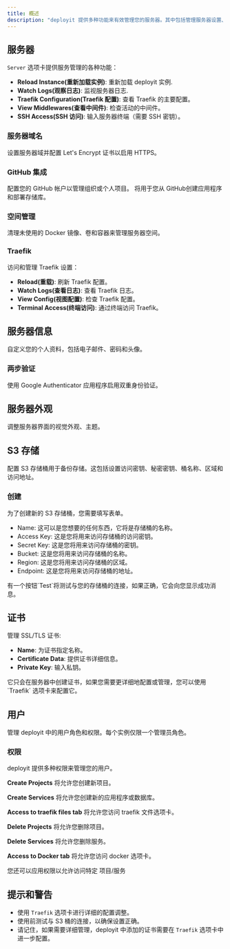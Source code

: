 ---
title: 概述
description: "deployit 提供多种功能来有效管理您的服务器。其中包括管理服务器设置、配置文件、外观、S3存储、证书和用户。"
---


## 服务器

`Server` 选项卡提供服务管理的各种功能：

- **Reload Instance(重新加载实例)**: 重新加载 deployit 实例.
- **Watch Logs(观察日志)**: 监视服务器日志.
- **Traefik Configuration(Traefik 配置)**: 查看 Traefik 的主要配置。
- **View Middlewares(查看中间件)**: 检查活动的中间件。
- **SSH Access(SSH 访问)**: 输入服务器终端（需要 SSH 密钥）。

### 服务器域名

设置服务器域并配置 Let's Encrypt 证书以启用 HTTPS。

### GitHub 集成

配置您的 GitHub 帐户以管理组织或个人项目。 将用于您从 GitHub创建应用程序和部署存储库。

### 空间管理

清理未使用的 Docker 镜像、卷和容器来管理服务器空间。

### Traefik

访问和管理 Traefik 设置：

- **Reload(重载)**: 刷新 Traefik 配置。
- **Watch Logs(查看日志)**: 查看 Traefik 日志。
- **View Config(视图配置)**: 检查 Traefik 配置。
- **Terminal Access(终端访问)**: 通过终端访问 Traefik。

## 服务器信息

自定义您的个人资料，包括电子邮件、密码和头像。

### 两步验证

使用 Google Authenticator 应用程序启用双重身份验证。

## 服务器外观

调整服务器界面的视觉外观、主题。

## S3 存储

配置 S3 存储桶用于备份存储。这包括设置访问密钥、秘密密钥、桶名称、区域和访问地址。

### 创建

为了创建新的 S3 存储桶，您需要填写表单。

- Name: 这可以是您想要的任何东西，它将是存储桶的名称。
- Access Key: 这是您将用来访问存储桶的访问密钥。
- Secret Key: 这是您将用来访问存储桶的密钥。
- Bucket: 这是您将用来访问存储桶的名称。
- Region: 这是您将用来访问存储桶的区域。
- Endpoint: 这是您将用来访问存储桶的地址。

<Callout>
  有一个按钮`Test`将测试与您的存储桶的连接，如果正确，它会向您显示成功消息。
</Callout>

## 证书

管理 SSL/TLS 证书:

- **Name**: 为证书指定名称。
- **Certificate Data**: 提供证书详细信息。
- **Private Key**: 输入私钥。

<Callout>
  它只会在服务器中创建证书，如果您需要更详细地配置或管理，您可以使用 `Traefik` 选项卡来配置它。
</Callout>

## 用户

管理 deployit 中的用户角色和权限。每个实例仅限一个管理员角色。

### 权限

deployit 提供多种权限来管理您的用户。

**Create Projects** 将允许您创建新项目。

**Create Services** 将允许您创建新的应用程序或数据库。

**Access to traefik files tab** 将允许您访问 traefik 文件选项卡。

**Delete Projects** 将允许您删除项目。

**Delete Services** 将允许您删除服务。

**Access to Docker tab** 将允许您访问 docker 选项卡。

您还可以应用权限以允许访问特定 项目/服务

## 提示和警告

- 使用 `Traefik` 选项卡进行详细的配置调整。
- 使用前测试与 S3 桶的连接，以确保设置正确。
- 请记住，如果需要详细管理，deployit 中添加的证书需要在 `Traefik` 选项卡中进一步配置。
